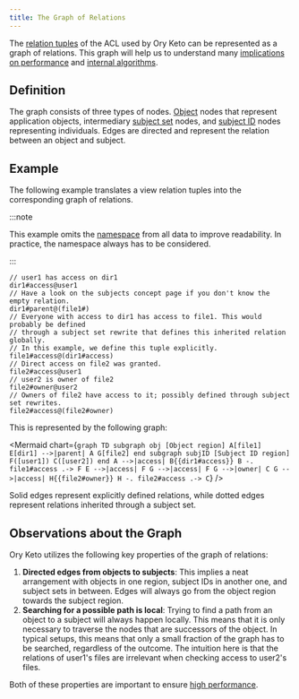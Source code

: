 ```yaml
---
title: The Graph of Relations
---
```



The [relation tuples](./relation-tuples.mdx) of the ACL used by Ory Keto can be
represented as a graph of relations. This graph will help us to understand many
[implications on performance](../performance.mdx) and
[internal algorithms](./internal-algorithms.mdx).

## Definition

The graph consists of three types of nodes. [Object](./objects.mdx) nodes that
represent application objects, intermediary
[subject set](./subjects.mdx#subject-sets) nodes, and
[subject ID](./subjects.mdx#subject-ids) nodes representing individuals. Edges
are directed and represent the relation between an object and subject.

## Example

The following example translates a view relation tuples into the corresponding
graph of relations.

:::note

This example omits the [namespace](./namespaces.mdx) from all data to improve
readability. In practice, the namespace always has to be considered.

:::

```keto-relation-tuples
// user1 has access on dir1
dir1#access@user1
// Have a look on the subjects concept page if you don't know the empty relation.
dir1#parent@(file1#)
// Everyone with access to dir1 has access to file1. This would probably be defined
// through a subject set rewrite that defines this inherited relation globally.
// In this example, we define this tuple explicitly.
file1#access@(dir1#access)
// Direct access on file2 was granted.
file2#access@user1
// user2 is owner of file2
file2#owner@user2
// Owners of file2 have access to it; possibly defined through subject set rewrites.
file2#access@(file2#owner)
```

This is represented by the following graph:

<Mermaid
  chart={`
graph TD
    subgraph obj [Object region]
    A[file1]
    E[dir1] -->|parent| A
    G[file2]
    end
    subgraph subjID [Subject ID region]
    F([user1])
    C([user2])
    end
    A -->|access| B{{dir1#access}}
    B -. file1#access .-> F
    E -->|access| F
    G -->|access| F
    G -->|owner| C
    G -->|access| H{{file2#owner}}
    H -. file2#access .-> C
`}
/>

Solid edges represent explicitly defined relations, while dotted edges represent
relations inherited through a subject set.

## Observations about the Graph

Ory Keto utilizes the following key properties of the graph of relations:

1. **Directed edges from objects to subjects**: This implies a neat arrangement
   with objects in one region, subject IDs in another one, and subject sets in
   between. Edges will always go from the object region towards the subject
   region.
2. **Searching for a possible path is local**: Trying to find a path from an
   object to a subject will always happen locally. This means that it is only
   necessary to traverse the nodes that are successors of the object. In typical
   setups, this means that only a small fraction of the graph has to be
   searched, regardless of the outcome. The intuition here is that the relations
   of user1's files are irrelevant when checking access to user2's files.

Both of these properties are important to ensure
[high performance](../performance.mdx).
